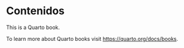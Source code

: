 # Contenidos {.unnumbered}

This is a Quarto book.

To learn more about Quarto books visit <https://quarto.org/docs/books>.
